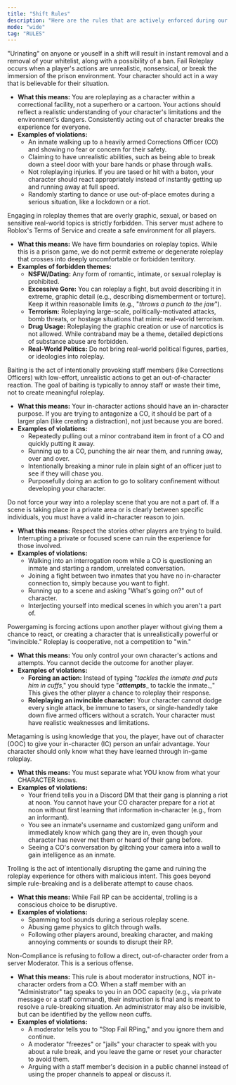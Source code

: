 ```yaml
---
title: "Shift Rules"
description: "Here are the rules that are actively enforced during our shifts."
mode: "wide"
tag: "RULES"
---
```


<Danger>
  "Urinating" on anyone or youself in a shift will result in instant removal and a removal of your whitelist, along with a possibility of a ban.
</Danger>

<Card title="Fail Roleplay" icon="mask">
  Fail Roleplay occurs when a player's actions are unrealistic, nonsensical, or break the immersion of the prison environment. Your character should act in a way that is believable for their situation.

  - **What this means:** You are roleplaying as a character within a correctional facility, not a superhero or a cartoon. Your actions should reflect a realistic understanding of your character's limitations and the environment's dangers. Consistently acting out of character breaks the experience for everyone.
  - **Examples of violations:**
    - An inmate walking up to a heavily armed Corrections Officer (CO) and showing no fear or concern for their safety.
    - Claiming to have unrealistic abilities, such as being able to break down a steel door with your bare hands or phase through walls.
    - Not roleplaying injuries. If you are tased or hit with a baton, your character should react appropriately instead of instantly getting up and running away at full speed.
    - Randomly starting to dance or use out-of-place emotes during a serious situation, like a lockdown or a riot.
</Card>

<Card title="Inappropriate Roleplay" icon="hand">
  Engaging in roleplay themes that are overly graphic, sexual, or based on sensitive real-world topics is strictly forbidden. This server must adhere to Roblox's Terms of Service and create a safe environment for all players.

  - **What this means:** We have firm boundaries on roleplay topics. While this is a prison game, we do not permit extreme or degenerate roleplay that crosses into deeply uncomfortable or forbidden territory.
  - **Examples of forbidden themes:**
    - **NSFW/Dating:** Any form of romantic, intimate, or sexual roleplay is prohibited.
    - **Excessive Gore:** You can roleplay a fight, but avoid describing it in extreme, graphic detail (e.g., describing dismemberment or torture). Keep it within reasonable limits (e.g., "_throws a punch to the jaw_").
    - **Terrorism:** Roleplaying large-scale, politically-motivated attacks, bomb threats, or hostage situations that mimic real-world terrorism.
    - **Drug Usage:** Roleplaying the graphic creation or use of narcotics is not allowed. While contraband may be a theme, detailed depictions of substance abuse are forbidden.
    - **Real-World Politics:** Do not bring real-world political figures, parties, or ideologies into roleplay.
</Card>

<Card title="Baiting" icon="steak">
  Baiting is the act of intentionally provoking staff members (like Corrections Officers) with low-effort, unrealistic actions to get an out-of-character reaction. The goal of baiting is typically to annoy staff or waste their time, not to create meaningful roleplay.

  - **What this means:** Your in-character actions should have an in-character purpose. If you are trying to antagonize a CO, it should be part of a larger plan (like creating a distraction), not just because you are bored.
  - **Examples of violations:**
    - Repeatedly pulling out a minor contraband item in front of a CO and quickly putting it away.
    - Running up to a CO, punching the air near them, and running away, over and over.
    - Intentionally breaking a minor rule in plain sight of an officer just to see if they will chase you.
    - Purposefully doing an action to go to solitary confinement without developing your character.
</Card>

<Card title="Interfering" icon="people">
  Do not force your way into a roleplay scene that you are not a part of. If a scene is taking place in a private area or is clearly between specific individuals, you must have a valid in-character reason to join.

  - **What this means:** Respect the stories other players are trying to build. Interrupting a private or focused scene can ruin the experience for those involved.
  - **Examples of violations:**
    - Walking into an interrogation room while a CO is questioning an inmate and starting a random, unrelated conversation.
    - Joining a fight between two inmates that you have no in-character connection to, simply because you want to fight.
    - Running up to a scene and asking "What's going on?" out of character.
    - Interjecting yourself into medical scenes in which you aren't a part of.
</Card>

<Card title="Powergaming" icon="fire">
  Powergaming is forcing actions upon another player without giving them a chance to react, or creating a character that is unrealistically powerful or "invincible." Roleplay is cooperative, not a competition to "win."

  - **What this means:** You only control your own character's actions and attempts. You cannot decide the outcome for another player.
  - **Examples of violations:**
    - **Forcing an action:** Instead of typing "_tackles the inmate and puts him in cuffs_," you should type "**_attempts_**\_ to tackle the inmate.\_" This gives the other player a chance to roleplay their response.
    - **Roleplaying an invincible character:** Your character cannot dodge every single attack, be immune to tasers, or single-handedly take down five armed officers without a scratch. Your character must have realistic weaknesses and limitations.
</Card>

<Card title="Metagaming" icon="laptop">
  Metagaming is using knowledge that you, the player, have out of character (OOC) to give your in-character (IC) person an unfair advantage. Your character should only know what they have learned through in-game roleplay.

  - **What this means:** You must separate what YOU know from what your CHARACTER knows.
  - **Examples of violations:**
    - Your friend tells you in a Discord DM that their gang is planning a riot at noon. You cannot have your CO character prepare for a riot at noon without first learning that information in-character (e.g., from an informant).
    - You see an inmate's username and customized gang uniform and immediately know which gang they are in, even though your character has never met them or heard of their gang before.
    - Seeing a CO's conversation by glitching your camera into a wall to gain intelligence as an inmate.
</Card>

<Card title="Trolling" icon="ghost">
  Trolling is the act of intentionally disrupting the game and ruining the roleplay experience for others with malicious intent. This goes beyond simple rule-breaking and is a deliberate attempt to cause chaos.

  - **What this means:** While Fail RP can be accidental, trolling is a conscious choice to be disruptive.
  - **Examples of violations:**
    - Spamming tool sounds during a serious roleplay scene.
    - Abusing game physics to glitch through walls.
    - Following other players around, breaking character, and making annoying comments or sounds to disrupt their RP.
</Card>

<Card title="Non-Compliance" icon="person">
  Non-Compliance is refusing to follow a direct, out-of-character order from a server Moderator. This is a serious offense.

  - **What this means:** This rule is about moderator instructions, NOT in-character orders from a CO. When a staff member with an "Administrator" tag speaks to you in an OOC capacity (e.g., via private message or a staff command), their instruction is final and is meant to resolve a rule-breaking situation. An administrator may also be invisible, but can be identified by the yellow neon cuffs.
  - **Examples of violations:**
    - A moderator tells you to "Stop Fail RPing," and you ignore them and continue.
    - A moderator "freezes" or "jails" your character to speak with you about a rule break, and you leave the game or reset your character to avoid them.
    - Arguing with a staff member's decision in a public channel instead of using the proper channels to appeal or discuss it.
</Card>